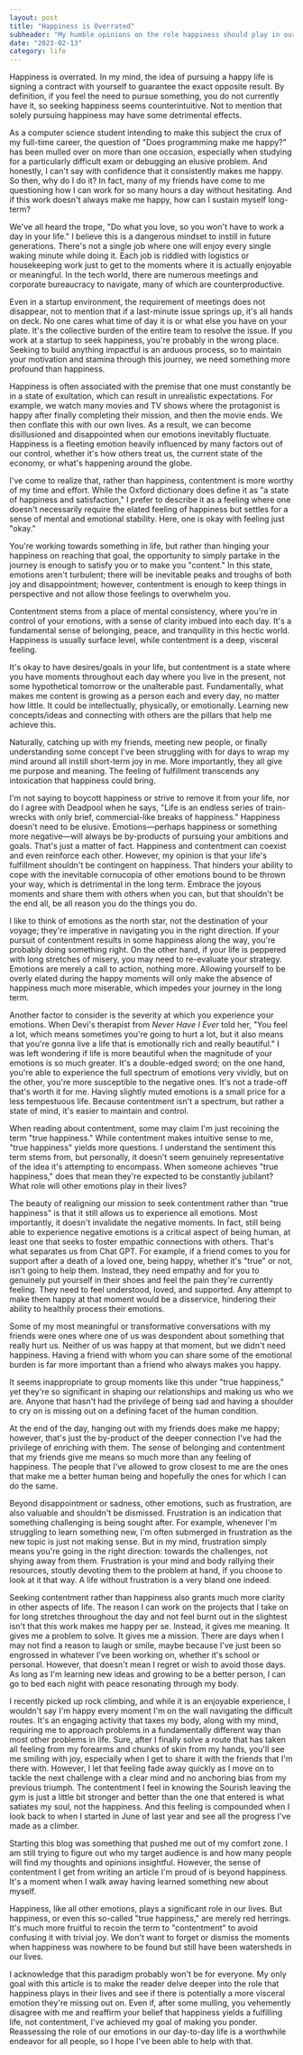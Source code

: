 ```yaml
---
layout: post
title: "Happiness is Overrated"
subheader: "My humble opinions on the role happiness should play in our lives"
date: "2023-02-13"
category: life
---
```


<ArticleContent>

Happiness is overrated. In my mind, the idea of pursuing a happy life is signing a contract with yourself to guarantee the exact opposite result. By definition, if you feel the need to pursue something, you do not currently have it, so seeking happiness seems counterintuitive. Not to mention that solely pursuing happiness may have some detrimental effects.

As a computer science student intending to make this subject the crux of my full-time career, the question of "Does programming make me happy?" has been mulled over on more than one occasion, especially when studying for a particularly difficult exam or debugging an elusive problem. And honestly, I can't say with confidence that it consistently makes me happy. So then, why do I do it? In fact, many of my friends have come to me questioning how I can work for so many hours a day without hesitating. And if this work doesn't always make me happy, how can I sustain myself long-term?

We've all heard the trope, "Do what you love, so you won't have to work a day in your life." I believe this is a dangerous mindset to instill in future generations. There's not a single job where one will enjoy every single waking minute while doing it. Each job is riddled with logistics or housekeeping work just to get to the moments where it is actually enjoyable or meaningful. In the tech world, there are numerous meetings and corporate bureaucracy to navigate, many of which are counterproductive.

Even in a startup environment, the requirement of meetings does not disappear, not to mention that if a last-minute issue springs up, it's all hands on deck. No one cares what time of day it is or what else you have on your plate. It's the collective burden of the entire team to resolve the issue. If you work at a startup to seek happiness, you're probably in the wrong place. Seeking to build anything impactful is an arduous process, so to maintain your motivation and stamina through this journey, we need something more profound than happiness.

Happiness is often associated with the premise that one must constantly be in a state of exultation, which can result in unrealistic expectations. For example, we watch many movies and TV shows where the protagonist is happy after finally completing their mission, and then the movie ends. We then conflate this with our own lives. As a result, we can become disillusioned and disappointed when our emotions inevitably fluctuate. Happiness is a fleeting emotion heavily influenced by many factors out of our control, whether it's how others treat us, the current state of the economy, or what's happening around the globe.

I've come to realize that, rather than happiness, contentment is more worthy of my time and effort. While the Oxford dictionary does define it as "a state of happiness and satisfaction," I prefer to describe it as a feeling where one doesn't necessarily require the elated feeling of happiness but settles for a sense of mental and emotional stability. Here, one is okay with feeling just "okay."

You're working towards something in life, but rather than hinging your happiness on reaching that goal, the opportunity to simply partake in the journey is enough to satisfy you or to make you "content." In this state, emotions aren't turbulent; there will be inevitable peaks and troughs of both joy and disappointment; however, contentment is enough to keep things in perspective and not allow those feelings to overwhelm you.

Contentment stems from a place of mental consistency, where you're in control of your emotions, with a sense of clarity imbued into each day. It's a fundamental sense of belonging, peace, and tranquility in this hectic world. Happiness is usually surface level, while contentment is a deep, visceral feeling.

It's okay to have desires/goals in your life, but contentment is a state where you have moments throughout each day where you live in the present, not some hypothetical tomorrow or the unalterable past. Fundamentally, what makes me content is growing as a person each and every day, no matter how little. It could be intellectually, physically, or emotionally. Learning new concepts/ideas and connecting with others are the pillars that help me achieve this.

Naturally, catching up with my friends, meeting new people, or finally understanding some concept I've been struggling with for days to wrap my mind around all instill short-term joy in me. More importantly, they all give me purpose and meaning. The feeling of fulfillment transcends any intoxication that happiness could bring.

I'm not saying to boycott happiness or strive to remove it from your life, nor do I agree with Deadpool when he says, "Life is an endless series of train-wrecks with only brief, commercial-like breaks of happiness." Happiness doesn't need to be elusive. Emotions&mdash;perhaps happiness or something more negative&mdash;will always be by-products of pursuing your ambitions and goals. That's just a matter of fact. Happiness and contentment can coexist and even reinforce each other. However, my opinion is that your life's fulfillment shouldn't be contingent on happiness. That hinders your ability to cope with the inevitable cornucopia of other emotions bound to be thrown your way, which is detrimental in the long term. Embrace the joyous moments and share them with others when you can, but that shouldn't be the end all, be all reason you do the things you do.

I like to think of emotions as the north star, not the destination of your voyage; they're imperative in navigating you in the right direction. If your pursuit of contentment results in some happiness along the way, you're probably doing something right. On the other hand, if your life is peppered with long stretches of misery, you may need to re-evaluate your strategy. Emotions are merely a call to action, nothing more. Allowing yourself to be overly elated during the happy moments will only make the absence of happiness much more miserable, which impedes your journey in the long term.

Another factor to consider is the severity at which you experience your emotions. When Devi's therapist from _Never Have I Ever_ told her, "You feel a lot, which means sometimes you're going to hurt a lot, but it also means that you're gonna live a life that is emotionally rich and really beautiful." I was left wondering if life is more beautiful when the magnitude of your emotions is so much greater. It's a double-edged sword; on the one hand, you're able to experience the full spectrum of emotions very vividly, but on the other, you're more susceptible to the negative ones. It's not a trade-off that's worth it for me. Having slightly muted emotions is a small price for a less tempestuous life. Because contentment isn't a spectrum, but rather a state of mind, it's easier to maintain and control.

When reading about contentment, some may claim I'm just recoining the term "true happiness." While contentment makes intuitive sense to me, "true happiness" yields more questions. I understand the sentiment this term stems from, but personally, it doesn't seem genuinely representative of the idea it's attempting to encompass. When someone achieves "true happiness," does that mean they're expected to be constantly jubilant? What role will other emotions play in their lives?

The beauty of realigning our mission to seek contentment rather than "true happiness" is that it still allows us to experience all emotions. Most importantly, it doesn't invalidate the negative moments. In fact, still being able to experience negative emotions is a critical aspect of being human, at least one that seeks to foster empathic connections with others. That's what separates us from Chat GPT. For example, if a friend comes to you for support after a death of a loved one, being happy, whether it's "true" or not, isn't going to help them. Instead, they need empathy and for you to genuinely put yourself in their shoes and feel the pain they're currently feeling. They need to feel understood, loved, and supported. Any attempt to make them happy at that moment would be a disservice, hindering their ability to healthily process their emotions.

Some of my most meaningful or transformative conversations with my friends were ones where one of us was despondent about something that really hurt us. Neither of us was happy at that moment, but we didn't need happiness. Having a friend with whom you can share some of the emotional burden is far more important than a friend who always makes you happy.

It seems inappropriate to group moments like this under "true happiness," yet they're so significant in shaping our relationships and making us who we are. Anyone that hasn't had the privilege of being sad and having a shoulder to cry on is missing out on a defining facet of the human condition.

At the end of the day, hanging out with my friends does make me happy; however, that's just the by-product of the deeper connection I've had the privilege of enriching with them. The sense of belonging and contentment that my friends give me means so much more than any feeling of happiness. The people that I've allowed to grow closest to me are the ones that make me a better human being and hopefully the ones for which I can do the same.

Beyond disappointment or sadness, other emotions, such as frustration, are also valuable and shouldn't be dismissed. Frustration is an indication that something challenging is being sought after. For example, whenever I'm struggling to learn something new, I'm often submerged in frustration as the new topic is just not making sense. But in my mind, frustration simply means you're going in the right direction: towards the challenges, not shying away from them. Frustration is your mind and body rallying their resources, stoutly devoting them to the problem at hand, if you choose to look at it that way. A life without frustration is a very bland one indeed.

Seeking contentment rather than happiness also grants much more clarity in other aspects of life. The reason I can work on the projects that I take on for long stretches throughout the day and not feel burnt out in the slightest isn't that this work makes me happy per se. Instead, it gives me meaning. It gives me a problem to solve. It gives me a mission. There are days when I may not find a reason to laugh or smile, maybe because I've just been so engrossed in whatever I've been working on, whether it's school or personal. However, that doesn't mean I regret or wish to avoid those days. As long as I'm learning new ideas and growing to be a better person, I can go to bed each night with peace resonating through my body.

I recently picked up rock climbing, and while it is an enjoyable experience, I wouldn't say I'm happy every moment I'm on the wall navigating the difficult routes. It's an engaging activity that taxes my body, along with my mind, requiring me to approach problems in a fundamentally different way than most other problems in life. Sure, after I finally solve a route that has taken all feeling from my forearms and chunks of skin from my hands, you'll see me smiling with joy, especially when I get to share it with the friends that I'm there with. However, I let that feeling fade away quickly as I move on to tackle the next challenge with a clear mind and no anchoring bias from my previous triumph. The contentment I feel in knowing the Sourish leaving the gym is just a little bit stronger and better than the one that entered is what satiates my soul, not the happiness. And this feeling is compounded when I look back to when I started in June of last year and see all the progress I've made as a climber.

Starting this blog was something that pushed me out of my comfort zone. I am still trying to figure out who my target audience is and how many people will find my thoughts and opinions insightful. However, the sense of contentment I get from writing an article I'm proud of is beyond happiness. It's a moment when I walk away having learned something new about myself.

Happiness, like all other emotions, plays a significant role in our lives. But happiness, or even this so-called "true happiness," are merely red herrings. It's much more fruitful to recoin the term to "contentment" to avoid confusing it with trivial joy. We don't want to forget or dismiss the moments when happiness was nowhere to be found but still have been watersheds in our lives.

I acknowledge that this paradigm probably won't be for everyone. My only goal with this article is to make the reader delve deeper into the role that happiness plays in their lives and see if there is potentially a more visceral emotion they're missing out on. Even if, after some mulling, you vehemently disagree with me and reaffirm your belief that happiness yields a fulfilling life, not contentment, I've achieved my goal of making you ponder. Reassessing the role of our emotions in our day-to-day life is a worthwhile endeavor for all people, so I hope I've been able to help with that.

</ArticleContent>